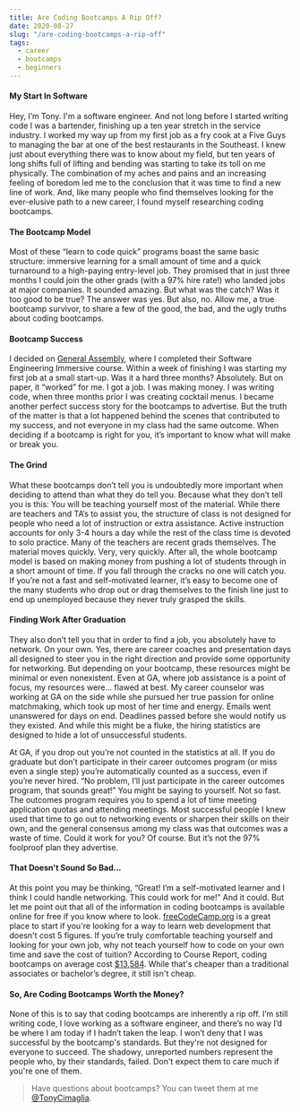 ```yaml
---
title: Are Coding Bootcamps A Rip Off?
date: 2020-08-27
slug: "/are-coding-bootcamps-a-rip-off"
tags:
  - career
  - bootcamps
  - beginners
---
```


#### My Start In Software

Hey, I’m Tony. I'm a software engineer. And not long before I started writing code I was a bartender,
finishing up a ten year stretch in the service industry. I worked my way up from my first job as a
fry cook at a Five Guys to managing the bar at one of the best restaurants in the Southeast. I
knew just about everything there was to know about my field, but ten years of long shifts full of
lifting and bending was starting to take its toll on me physically. The combination of my aches
and pains and an increasing feeling of boredom led me to the conclusion that it was time to find
a new line of work. And, like many people who find themselves looking for the ever-elusive path to a
new career, I found myself researching coding bootcamps.

#### The Bootcamp Model

Most of these “learn to code quick” programs boast the same basic structure: immersive
learning for a small amount of time and a quick turnaround to a high-paying entry-level job.
They promised that in just three months I could join the other grads (with a 97% hire rate!) who
landed jobs at major companies. It sounded amazing. But what was the catch? Was it too good
to be true? The answer was yes. But also, no. Allow me, a true bootcamp survivor, to share a few of the
good, the bad, and the ugly truths about coding bootcamps.

#### Bootcamp Success

I decided on [General Assembly](https://generalassemb.ly/education/software-engineering-immersive/atlanta "General Assembly"), where I completed their Software Engineering Immersive course. 
Within a week of finishing I was starting my first job at a small start-up. Was it
a hard three months? Absolutely. But on paper, it “worked” for me. I got a job. I was making
money. I was writing code, when three months prior I was creating cocktail menus. I became
another perfect success story for the bootcamps to advertise. But the truth of the matter is that
a lot happened behind the scenes that contributed to my success, and not everyone in my class
had the same outcome. When deciding if a bootcamp is right for you, it’s important to know
what will make or break you.

#### The Grind

What these bootcamps don’t tell you is undoubtedly more important when deciding to attend
than what they do tell you. Because what they don’t tell you is this: You will be teaching
yourself most of the material. While there are teachers and TA’s
to assist you, the structure of class is not designed for people who need a lot of instruction or
extra assistance. Active instruction accounts for only 3-4 hours a day while the rest of the class time is devoted to solo practice.
 Many of the teachers are recent grads themselves. The material moves quickly.
Very, very quickly. After all, the whole bootcamp model is based on making money from
pushing a lot of students through in a short amount of time. If you fall through the cracks no
one will catch you. If you’re not a fast and self-motivated learner, it’s easy to become one of
the many students who drop out or drag themselves to the finish line just to end up
unemployed because they never truly grasped the skills.

#### Finding Work After Graduation
They also don’t tell you that in order to find a job, you absolutely have to network. On your
own. Yes, there are career coaches and presentation days all designed to steer you in the right
direction and provide some opportunity for networking. But depending on your bootcamp,
these resources might be minimal or even nonexistent. Even at GA, where job assistance is a
point of focus, my resources were… flawed at best. My career counselor was working at GA on the side while she pursued her true passion for
online matchmaking, which took up most of her time and energy. Emails went unanswered for
days on end. Deadlines passed before she would notify us they existed. And while this might
be a fluke, the hiring statistics are designed to hide a lot of unsuccessful students.

At GA, if you drop out you’re not counted in the statistics at all. If you do graduate but don’t participate in
their career outcomes program (or miss even a single step) you’re automatically
counted as a success, even if you’re never hired. “No problem, I’ll just participate in the career
outcomes program, that sounds great!” You might be saying to yourself. Not so fast. The
outcomes program requires you to spend a lot of time meeting application quotas and
attending meetings. Most successful people I knew used that time to go out to networking
events or sharpen their skills on their own, and the general consensus among my class was that
outcomes was a waste of time. Could it work for you? Of course. But it’s not the 97% foolproof
plan they advertise.

#### That Doesn't Sound So Bad...
At this point you may be thinking, “Great! I’m a self-motivated learner and I think I could handle
networking. This could work for me!” And it could. But let me point out that all of the
information in coding bootcamps is available online for free if you know where to look. 
[freeCodeCamp.org](https://www.freecodecamp.org/ "freeCodeCamp.org") is a great place to start if you're 
looking for a way to learn web development that doesn't cost 5 figures.
If you’re truly comfortable teaching yourself and looking for your own job,
why not teach yourself how to code on your own time and save the cost of tuition? 
According to Course Report, coding bootcamps on average cost [$13,584](https://www.coursereport.com/reports/coding-bootcamp-market-size-research-2019 "").
While that's cheaper than a traditional associates or bachelor’s degree, it still isn't cheap.

#### So, Are Coding Bootcamps Worth the Money?

None of this is to say that coding bootcamps are inherently a rip off. I’m still writing code, I love
working as a software engineer, and there’s no way I’d be where I am today if I hadn’t taken the
leap. I won’t deny that I was successful by the bootcamp's standards. But they're not designed for everyone to succeed. 
The shadowy, unreported numbers represent the people who, by their standards, failed. Don't expect them to care much if you're one of them. 

> Have questions about bootcamps? You can tweet them at me [@TonyCimaglia](https://twitter.com/TonyCimaglia "Tony Cimaglia").
